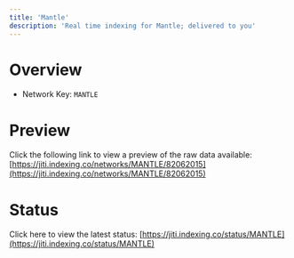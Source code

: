 ```yaml
---
title: 'Mantle'
description: 'Real time indexing for Mantle; delivered to you'
---
```


# Overview
- Network Key: `MANTLE`

# Preview
Click the following link to view a preview of the raw data available: [https://jiti.indexing.co/networks/MANTLE/82062015](https://jiti.indexing.co/networks/MANTLE/82062015)

# Status
Click here to view the latest status: [https://jiti.indexing.co/status/MANTLE](https://jiti.indexing.co/status/MANTLE)

